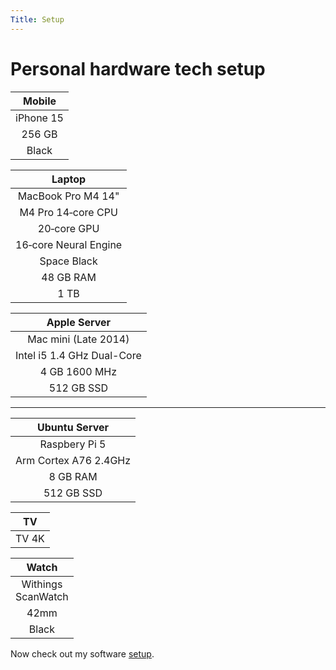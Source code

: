 ```yaml
---
Title: Setup
---
```


# Personal hardware tech setup

<div class="table-container">
<div class="table-cell">

| <i class="fas fa-mobile"></i> Mobile | 
|:---:|
| iPhone 15 |
| 256 GB |
| Black |  

</div>

<div class="table-cell">

| <i class="fas fa-laptop"></i> Laptop | 
|:---:|
| MacBook Pro M4 14" |
| M4 Pro 14‑core CPU | 
| 20‑core GPU |
| 16‑core Neural Engine |
| Space Black |
| 48 GB RAM |
| 1 TB |

</div>
<div class="table-cell">

| <i class="fas fa-desktop"></i> Apple Server |
|:---:| 
| Mac mini (Late 2014)|
| Intel i5 1.4 GHz Dual-Core |
| 4 GB 1600 MHz |
| 512 GB SSD |

<hr/>

| <i class="fas fa-desktop"></i> Ubuntu Server |
|:---:| 
| Raspbery Pi 5|
| Arm Cortex A76 2.4GHz|
| 8 GB RAM |
| 512 GB SSD |

</div>
<div class="table-cell">

| <i class="fab fa-apple"></i> TV | 
|:---:|
| TV 4K | 

</div>
<div class="table-cell">

| <i class="fa-solid fa-clock"></i> Watch |
|:---:|
| Withings <br/> ScanWatch |
| 42mm |
| Black |

</div>

</div>

Now check out my software [setup](/defaults).

